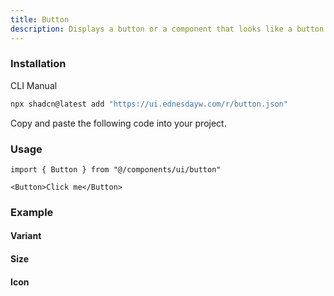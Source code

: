 ```yaml
---
title: Button
description: Displays a button or a component that looks like a button.
---
```


### Installation

<Tabs defaultValue="cli">

<TabsList>
  <TabsTrigger value="cli">CLI</TabsTrigger>
  <TabsTrigger value="manual">Manual</TabsTrigger>
</TabsList>

<TabsContent value="cli">

```bash
npx shadcn@latest add "https://ui.ednesdayw.com/r/button.json"
```

</TabsContent>

<TabsContent value="manual">

<Steps>

<Step>Copy and paste the following code into your project.</Step>

<ComponentSource name="button" />

</Steps>

</TabsContent>

</Tabs>

### Usage

```tsx
import { Button } from "@/components/ui/button"

<Button>Click me</Button>
```

### Example

#### Variant
<ComponentPreview name="button-variant-demo" />

#### Size
<ComponentPreview name="button-size-demo" />

#### Icon
<ComponentPreview name="button-icon-demo" />
